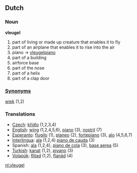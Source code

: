 ==Dutch==

===Noun===
'''vleugel'''
# part of living or made up creature that enables it to fly
# part of an airplane that enables it to rise into the air
# piano -> [[vleugelpiano]]
# part of a building
# airforce base 
# part of the nose
# part of a helix
# part of a clap door

===[[Synonym]]s===
[[wiek]] (1,2)

===Translations===

*[[Czech]]: [[křídlo]] (1,2,3,4)
*[[English]]: [[wing]] (1,2,4,5,6), [[piano]] (3), [[nostril]] (7)
*[[Esperanto]]: [[flugilo]] (1), [[planeo]] (2), [[fortepiano]] (3), [[alo]] (4,5,6,7)
*[[Interlingua]]: [[ala]] (1,2,4) [[piano de cauda]] (3)
*Spanish: [[ala]] (1,2,4), [[piano de cola]] (3), [[base aerea]] (5)
*[[Turkish]]: [[kanat]] (1,2), [[piyano]] (3)
*[[Volapük]]: [[flitad]] (1,2), [[flanäd]] (4)

[[nl:vleugel]]